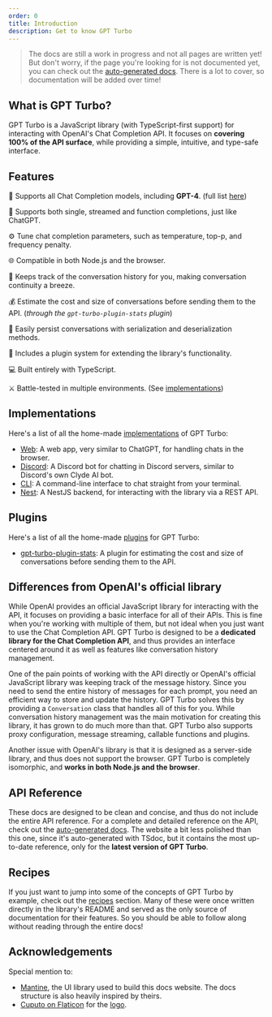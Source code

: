 ```yaml
---
order: 0
title: Introduction
description: Get to know GPT Turbo
---
```


> The docs are still a work in progress and not all pages are written yet!
> But don't worry, if the page you're looking for is not documented yet, you can check out the [auto-generated docs](https://maxijonson.github.io/gpt-turbo/).
> There is a lot to cover, so documentation will be added over time!

## What is GPT Turbo?

GPT Turbo is a JavaScript library (with TypeScript-first support) for interacting with OpenAI's Chat Completion API. 
It focuses on **covering 100% of the API surface**, while providing a simple, intuitive, and type-safe interface.

## Features

🤖 Supports all Chat Completion models, including **GPT-4**. (full list [here](https://platform.openai.com/docs/models/model-endpoint-compatibility))

💬 Supports both single, streamed and function completions, just like ChatGPT.

⚙ Tune chat completion parameters, such as temperature, top-p, and frequency penalty.

🌐 Compatible in both Node.js and the browser.

📜 Keeps track of the conversation history for you, making conversation continuity a breeze.

💰 Estimate the cost and size of conversations before sending them to the API. (*through the `gpt-turbo-plugin-stats` plugin*)

💾 Easily persist conversations with serialization and deserialization methods.

🔌 Includes a plugin system for extending the library's functionality.

💻 Built entirely with TypeScript.

⚔️ Battle-tested in multiple environments. (See [implementations](#implementations))

## Implementations

Here's a list of all the home-made [implementations](https://github.com/maxijonson/gpt-turbo/tree/develop/packages/implementations) of GPT Turbo:

- [Web](https://gpt-turbo-web.chintristan.io/): A web app, very similar to ChatGPT, for handling chats in the browser.
- [Discord](https://discord.com/invite/Aa77KCmwRx): A Discord bot for chatting in Discord servers, similar to Discord's own Clyde AI bot.
- [CLI](https://www.npmjs.com/package/gpt-turbo-cli): A command-line interface to chat straight from your terminal.
- [Nest](https://github.com/maxijonson/gpt-turbo/tree/develop/packages/implementations/nest): A NestJS backend, for interacting with the library via a REST API.

## Plugins

Here's a list of all the home-made [plugins](https://github.com/maxijonson/gpt-turbo/tree/develop/packages/plugins) for GPT Turbo:

- [gpt-turbo-plugin-stats](https://www.npmjs.com/package/gpt-turbo-plugin-stats): A plugin for estimating the cost and size of conversations before sending them to the API.

## Differences from OpenAI's official library

While OpenAI provides an official JavaScript library for interacting with the API, it focuses on providing a basic interface for all of their APIs. 
This is fine when you're working with multiple of them, but not ideal when you just want to use the Chat Completion API.
GPT Turbo is designed to be a **dedicated library for the Chat Completion API**, and thus provides an interface centered around it as well as features like conversation history management.

One of the pain points of working with the API directly or OpenAI's official JavaScript library was keeping track of the message history.
Since you need to send the entire history of messages for each prompt, you need an efficient way to store and update the history.
GPT Turbo solves this by providing a `Conversation` class that handles all of this for you.
While conversation history management was the main motivation for creating this library, it has grown to do much more than that.
GPT Turbo also supports proxy configuration, message streaming, callable functions and plugins.

Another issue with OpenAI's library is that it is designed as a server-side library, and thus does not support the browser.
GPT Turbo is completely isomorphic, and **works in both Node.js and the browser**.

## API Reference

These docs are designed to be clean and concise, and thus do not include the entire API reference.
For a complete and detailed reference on the API, check out the [auto-generated docs](https://maxijonson.github.io/gpt-turbo/).
The website a bit less polished than this one, since it's auto-generated with TSdoc, but it contains the most up-to-date reference, only for the **latest version of GPT Turbo**.

## Recipes

If you just want to jump into some of the concepts of GPT Turbo by example, check out the [recipes](/docs/recipes) section.
Many of these were once written directly in the library's README and served as the only source of documentation for their features.
So you should be able to follow along without reading through the entire docs!

## Acknowledgements

Special mention to:

- [Mantine](https://mantine.dev/), the UI library used to build this docs website. The docs structure is also heavily inspired by theirs.
- [Cuputo on Flaticon](https://www.flaticon.com/authors/cuputo) for the [logo](https://www.flaticon.com/free-icon/quick_5246195).